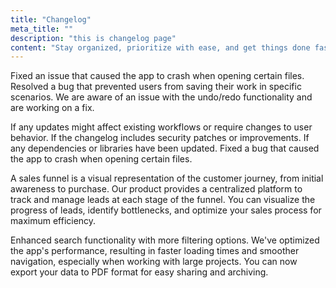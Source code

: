 ```yaml
---
title: "Changelog"
meta_title: ""
description: "this is changelog page"
content: "Stay organized, prioritize with ease, and get things done faster. Our all-in-one <br> task management tool keeps your team aligned and on track."
---
```


<Changelog
version="2.0.4"
date="2022-04-04T05:00:00Z"
image="/images/log/1.png">

Fixed an issue that caused the app to crash when opening certain files. Resolved a bug that prevented users from saving their work in specific scenarios. We are aware of an issue with the undo/redo functionality and are working on a fix.

</Changelog>

<Changelog
version="2.0.3"
date="2022-04-04T05:00:00Z"
image="/images/log/3.png">

If any updates might affect existing workflows or require changes to user behavior. If the changelog includes security patches or improvements. If any dependencies or libraries have been updated. Fixed a bug that caused the app to crash when opening certain files.

</Changelog>

<Changelog
version="2.0.1"
date="2022-04-04T05:00:00Z"
image="/images/log/2.png">

A sales funnel is a visual representation of the customer journey, from initial awareness to purchase. Our product provides a centralized platform to track and manage leads at each stage of the funnel. You can visualize the progress of leads, identify bottlenecks, and optimize your sales process for maximum efficiency.

</Changelog>

<Changelog
version="1.2.3"
date="2022-04-04T05:00:00Z"
image="/images/log/1.png">

Enhanced search functionality with more filtering options. We've optimized the app's performance, resulting in faster loading times and smoother navigation, especially when working with large projects. You can now export your data to PDF format for easy sharing and archiving.

</Changelog>
